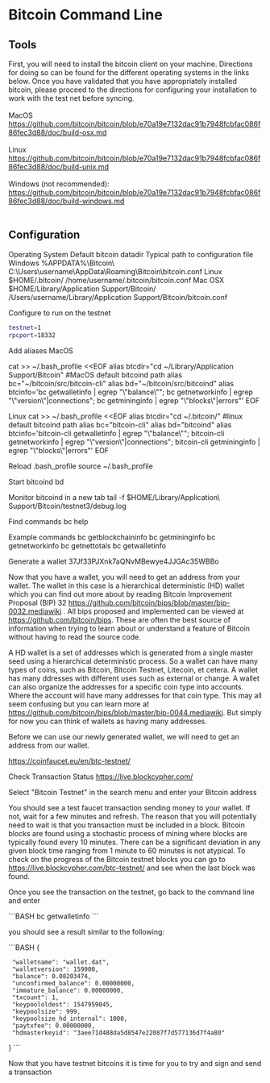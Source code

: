 =Bitcoin Command Line=
==Tools==
First, you will need to install the bitcoin client on your machine.  Directions for doing so can be found for the different operating systems in the links below.  Once you have validated that you have appropriately installed bitcoin, please proceed to the directions for configuring your installation to work with the test net before syncing. <br /><br />

MacOS<br />
https://github.com/bitcoin/bitcoin/blob/e70a19e7132dac91b7948fcbfac086f86fec3d88/doc/build-osx.md<br /><br />
Linux<br />
https://github.com/bitcoin/bitcoin/blob/e70a19e7132dac91b7948fcbfac086f86fec3d88/doc/build-unix.md<br /><br />
Windows (not recommended):<br />
https://github.com/bitcoin/bitcoin/blob/e70a19e7132dac91b7948fcbfac086f86fec3d88/doc/build-windows.md<br /><br />

==Configuration==

Operating System	Default bitcoin datadir	Typical path to configuration file
Windows	 %APPDATA%\Bitcoin\	C:\Users\username\AppData\Roaming\Bitcoin\bitcoin.conf
Linux	$HOME/.bitcoin/	/home/username/.bitcoin/bitcoin.conf
Mac OSX	$HOME/Library/Application Support/Bitcoin/	/Users/username/Library/Application Support/Bitcoin/bitcoin.conf

Configure to run on the testnet
<source lang="bash">
testnet=1
rpcport=18332
</source>

Add aliases
MacOS

cat >> ~/.bash_profile <<EOF
alias btcdir="cd ~/Library/Application Support/Bitcoin" #MacOS default bitcoind path
alias bc="~/bitcoin/src/bitcoin-cli"
alias bd="~/bitcoin/src/bitcoind"
alias btcinfo='bc getwalletinfo | egrep "\"balance\""; bc getnetworkinfo | egrep "\"version\"|connections"; bc getmininginfo | egrep "\"blocks\"|errors"'
EOF

Linux
cat >> ~/.bash_profile <<EOF
alias btcdir="cd ~/.bitcoin/" #linux default bitcoind path
alias bc="bitcoin-cli"
alias bd="bitcoind"
alias btcinfo='bitcoin-cli getwalletinfo | egrep "\"balance\""; bitcoin-cli getnetworkinfo | egrep "\"version\"|connections"; bitcoin-cli getmininginfo | egrep "\"blocks\"|errors"'
EOF

Reload .bash_profile
source ~/.bash_profile

Start bitcoind
bd

Monitor bitcoind in a new tab
tail -f $HOME/Library/Application\ Support/Bitcoin/testnet3/debug.log

Find commands
bc help

Example commands
bc getblockchaininfo
bc getmininginfo
bc getnetworkinfo
bc getnettotals
bc getwalletinfo

Generate a wallet
37Jf33PJXnk7aQNvMBewye4JJGAc35WBBo

Now that you have a wallet, you will need to get an address from your wallet.  The wallet in this case is a hierarchical deterministic (HD) wallet which you can find out more about by reading Bitcoin Improvement Proposal (BIP) 32 https://github.com/bitcoin/bips/blob/master/bip-0032.mediawiki . All bips proposed and implemented can be viewed at https://github.com/bitcoin/bips.  These are often the best source of information when trying to learn about or understand a feature of Bitcoin without having to read the source code. 

A HD wallet is a set of addresses which is generated from a single master seed using a hierarchical deterministic process.  So a wallet can have many types of coins, such as Bitcoin, Bitcoin Testnet, Litecoin, et cetera.  A wallet has many ddresses with different uses such as external or change. A wallet can also organize the addresses for a specific coin type into accounts.  Where the account will have many addresses for that coin type.  This may all seem confusing but you can learn more at https://github.com/bitcoin/bips/blob/master/bip-0044.mediawiki.  But simply for now you can think of wallets as having many addresses.

Before we can use our newly generated wallet, we will need to get an address from our wallet.

https://coinfaucet.eu/en/btc-testnet/

Check Transaction Status
https://live.blockcypher.com/

Select "Bitcoin Testnet" in the search menu and enter your Bitcoin address

You should see a test faucet transaction sending money to your wallet.  If not, wait for a few minutes and refresh.  The reason that you will potentially need to wait is that you transaction must be included in a block.  Bitcoin blocks are found using a stochastic process of mining where blocks are typically found every 10 minutes.  There can be a significant deviation in any given block time ranging from 1 minute to 60 minutes is not atypical. To check on the progress of the Bitcoin testnet blocks you can go to https://live.blockcypher.com/btc-testnet/ and see when the last block was found.

Once you see the transaction on the testnet, go back to the command line and enter

```BASH
bc getwalletinfo
```

you should see a result similar to the following:

```BASH
{
  "walletname": "wallet.dat",
  "walletversion": 159900,
  "balance": 0.08203474,
  "unconfirmed_balance": 0.00000000,
  "immature_balance": 0.00000000,
  "txcount": 1,
  "keypoololdest": 1547959045,
  "keypoolsize": 999,
  "keypoolsize_hd_internal": 1000,
  "paytxfee": 0.00000000,
  "hdmasterkeyid": "3aee71d488da5d8547e22087f7d577136d7f4a80"
}
```

Now that you have testnet bitcoins it is time for you to try and sign and send a transaction
